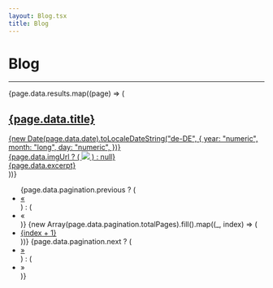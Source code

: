 ```yaml
---
layout: Blog.tsx
title: Blog
---
```


# Blog

---

<div>
  {page.data.results.map((page) => (
    <a href={page.data.url}>
      <div class="card my-4 text-black text-decoration-none">
        <div class="card-header">
          <div class="flex justify-between flex-wrap m-3">
            <h2 class="text-xl font-medium">{page.data.title}</h2>
            <span>
              {new Date(page.data.date).toLocaleDateString("de-DE", {
                year: "numeric",
                month: "long",
                day: "numeric",
              })}
            </span>
          </div>
        </div>
        <div class="card-body">
          {page.data.imgUrl ? (
            <img class="w-full" src={page.data.imgUrl} />
          ) : null}
          <div class="m-3">{page.data.excerpt}</div>
        </div>
      </div>
    </a>
  ))}
</div>

<nav>
  <ul class="pagination">
    {page.data.pagination.previous ? (
      <li class="page-item">
        <a class="page-link" href={`/blog/${page.data.pagination.previous}`}>
          &laquo;
        </a>
      </li>
    ) : (
      <li class="page-item">
        <a class="page-link disabled">&laquo;</a>
      </li>
    )}
    {new Array(page.data.pagination.totalPages).fill().map((_, index) => (
      <li class="page-item">
        <a class="page-link" href={`/blog/page/${index + 1}`}>
          {index + 1}
        </a>
      </li>
    ))}
    {page.data.pagination.next ? (
      <li class="page-item">
        <a class="page-link" href={`/blog/${page.data.pagination.next}`}>
          &raquo;
        </a>
      </li>
    ) : (
      <li class="page-item">
        <a class="page-link disabled">&raquo;</a>
      </li>
    )}
  </ul>
</nav>
